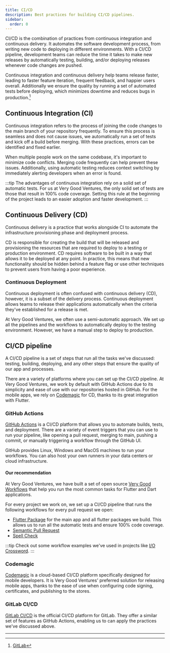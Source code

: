 ```yaml
---
title: CI/CD
description: Best practices for building CI/CD pipelines.
sidebar:
  order: 0
---
```


CI/CD is the combination of practices from continuous integration and continuous delivery. It automates the software development process, from writing new code to deploying in different environments. With a CI/CD pipeline, development teams can reduce the time it takes to make new releases by automatically testing, building, and/or deploying releases whenever code changes are pushed.

Continuous integration and continuous delivery help teams release faster, leading to faster feature iteration, frequent feedback, and happier users overall. Additionally we ensure the quality by running a set of automated tests before deploying, which minimizes downtime and reduces bugs in production.[^1]

[^1]: [GitLab][ci_cd_gitlab]

## Continuous Integration (CI)

Continuous integration refers to the process of joining the code changes to the main branch of your repository frequently. To ensure this process is seamless and does not cause issues, we automatically run a set of tests and kick off a build before merging. With these practices, errors can be identified and fixed earlier.

When multiple people work on the same codebase, it's important to minimize code conflicts. Merging code frequently can help prevent these issues. Additionally, using automatic testing reduces context switching by immediately alerting developers when an error is found.

:::tip
The advantages of continuous integration rely on a solid set of automatic tests. For us at Very Good Ventures, the only solid set of tests are those that result in 100% code coverage. Setting this rule at the beginning of the project leads to an easier adoption and faster development.
:::

## Continuous Delivery (CD)

Continuous delivery is a practice that works alongside CI to automate the infrastructure provisioning phase and deployment process.

CD is responsible for creating the build that will be released and provisioning the resources that are required to deploy to a testing or production environment. CD requires software to be built in a way that allows it to be deployed at any point. In practice, this means that new functionality should be hidden behind a feature flag or use other techniques to prevent users from having a poor experience.

### Continuous Deployment

Continuous deployment is often confused with continuous delivery (CD), however, it is a subset of the delivery process. Continuous deployment allows teams to release their applications automatically when the criteria they've established for a release is met.

At Very Good Ventures, we often use a semi-automatic approach. We set up all the pipelines and the workflows to automatically deploy to the testing environment. However, we have a manual step to deploy to production.

## CI/CD pipeline

A CI/CD pipeline is a set of steps that run all the tasks we've discussed: testing, building, deploying, and any other steps that ensure the quality of our app and processes.

There are a variety of platforms where you can set up the CI/CD pipeline. At Very Good Ventures, we work by default with GitHub Actions due to its simplicity and ease of use with our repositories hosted in GitHub. For the mobile apps, we rely on [Codemagic][codemagic] for CD, thanks to its great integration with Flutter.

### GitHub Actions

[GitHub Actions][github_actions] is a CI/CD platform that allows you to automate builds, tests, and deployment. There are a variety of event triggers that you can use to run your pipeline, like opening a pull request, merging to main, pushing a commit, or manually triggering a workflow through the GitHub UI.

GitHub provides Linux, Windows and MacOS machines to run your workflows. You can also host your own runners in your data centers or cloud infrastructure.

#### Our recommendation

At Very Good Ventures, we have built a set of open source [Very Good Workflows][very_good_workflows] that help you run the most common tasks for Flutter and Dart applications.

For every project we work on, we set up a CI/CD pipeline that runs the following workflows for every pull request we open:

- [Flutter Package][flutter_package_workflow] for the main app and all flutter packages we build. This allows us to run all the automatic tests and ensure 100% code coverage.
- [Semantic Pull Request][semantic_pull_request_workflow]
- [Spell Check][spell_check_workflow]

:::tip
Check out some workflow examples we've used in projects like [I/O Crossword][crossword_workflows].
:::

### Codemagic

[Codemagic][codemagic] is a cloud-based CI/CD platform specifically designed for mobile developers. It is Very Good Ventures' preferred solution for releasing mobile apps, thanks to the ease of use when configuring code signing, certificates, and publishing to the stores.

### GitLab CI/CD

[GitLab CI/CD][gitlab_ci_cd] is the official CI/CD platform for GitLab. They offer a similar set of features as GitHub Actions, enabling us to can apply the practices we've discussed above.

---

[ci_cd_gitlab]: https://about.gitlab.com/topics/ci-cd/
[github_actions]: https://docs.github.com/en/actions
[very_good_workflows]: https://workflows.vgv.dev/
[flutter_package_workflow]: https://workflows.vgv.dev/docs/workflows/flutter_package
[semantic_pull_request_workflow]: https://workflows.vgv.dev/docs/workflows/semantic_pull_request
[spell_check_workflow]: https://workflows.vgv.dev/docs/workflows/spell_check
[crossword_workflows]: https://github.com/VGVentures/io_crossword/tree/main/.github/workflows
[codemagic]: https://docs.codemagic.io/getting-started/about-codemagic/
[gitlab_ci_cd]: https://docs.gitlab.com/ee/ci/
